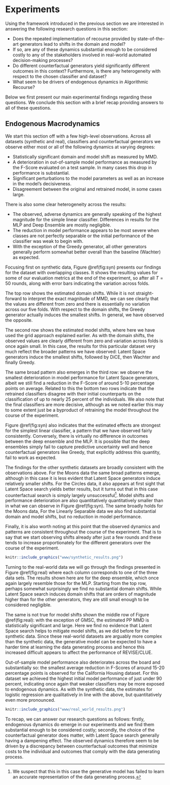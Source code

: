 # Experiments {#empirical-2}

Using the framework introduced in the previous section we are interested in answering the following research questions in this section:

- Does the repeated implementation of recourse provided by state-of-the-art generators lead to shifts in the domain and model?
- If so, are any of these dynamics substantial enough to be considered costly to any of the stakeholders involved in real-world automated decision-making processes?
- Do different counterfactual generators yield significantly different outcomes in this context? Furthermore, is there any heterogeneity with respect to the chosen classifier and dataset?
- What seem to be drivers of endogenous dynamics in Algorithmic Recourse?

Below we first present our main experimental findings regarding these questions. We conclude this section with a brief recap providing answers to all of these questions.

## Endogenous Macrodynamics

We start this section off with a few high-level observations. Across all datasets (synthetic and real), classifiers and counterfactual generators we observe either most or all of the following dynamics at varying degrees:

- Statistically significant domain and model shift as measured by MMD. 
- A deterioration in out-of-sample model performance as measured by the F-Score evaluated on a test sample. In many cases this drop in performance is substantial.
- Significant perturbations to the model parameters as well as an increase in the model's decisiveness.
- Disagreement between the original and retrained model, in some cases large.

There is also some clear heterogeneity across the results: 

- The observed, adverse dynamics are generally speaking of the highest magnitude for the simple linear classifier. Differences in results for the MLP and Deep Ensemble are mostly negligible. 
- The reduction in model performance appears to be most severe when classes are not perfectly separable or the initial performance of the classifier was weak to begin with.
- With the exception of the Greedy generator, all other generators generally perform somewhat better overall than the baseline (Wachter) as expected. 

Focusing first on synthetic data, Figure \@ref(fig:syn) presents our findings for the dataset with overlapping classes. It shows the resulting values for some of our evaluation metrics at the end of the experiment, so after all $T=50$ rounds, along with error bars indicating the variation across folds. 

The top row shows the estimated domain shifts. While it is not straight-forward to interpret the exact magnitude of MMD, we can see clearly that the values are different from zero and there is essentially no variation across our five folds. With respect to the domain shifts, the Greedy generator actually induces the smallest shifts. In general, we have observed the opposite. 

The second row shows the estimated model shifts, where here we have used the grid approach explained earlier. As with the domain shifts, the observed values are clearly different from zero and variation across folds is once again small. In this case, the results for this particular dataset very much reflect the broader patterns we have observed: Latent Space generators induce the smallest shifts, followed by DiCE, then Wachter and finally Greedy. 

The same broad pattern also emerges in the third row: we observe the smallest deterioration in model performance for Latent Space generators, albeit we still find a reduction in the F-Score of around 5-10 percentage points on average. Related to this the bottom two rows indicate that the retrained classifiers disagree with their initial counterparts on the classification of up to nearly 25 percent of the individuals. We also note that the final classifiers are more decisive, although as we noted earlier this may to some extent just be a byproduct of retraining the model throughout the course of the experiment. 

Figure \@ref(fig:syn) also indicates that the estimated effects are strongest for the simplest linear classifier, a pattern that we have observed fairly consistently. Conversely, there is virtually no difference in outcomes between the deep ensemble and the MLP. It is possible that the deep ensembles simply fail to capture predictive uncertainty well and hence counterfactual generators like Greedy, that explicitly address this quantity, fail to work as expected.

The findings for the other synthetic datasets are broadly consistent with the observations above. For the Moons data the same broad patterns emerge, although in this case it is less evident that Latent Space generators induce relatively smaller shifts. For the Circles data, it also appears at first sight that Latent Space search yields better results, but it turns out that in this case counterfactual search is simply largely unsuccessful^[We suspect that this in this case the generative model has failed to learn an accurate representation of the data generating process.]. Model shifts and performance deterioration are also quantitatively quantitatively smaller than in what we can observe in Figure \@ref(fig:syn). The same broadly holds for the Moons data,  For the Linearly Separable data we also find substantial domain and model shifts, but no reduction in model performance. 

Finally, it is also worth noting at this point that the observed dynamics and patterns are consistent throughout the course of the experiment. That is to say that we start observing shifts already after just a few rounds and these tends to increase proportionately for the different generators over the course of the experiment.

```r
knitr::include_graphics("www/synthetic_results.png")
```

Turning to the real-world data we will go through the findings presented in Figure \@ref(fig:real) where each column corresponds to one of the three data sets. The results shown here are for the deep ensemble, which once again largely resemble those for the MLP. Starting from the top row, perhaps somewhat surprisingly we find no substantial domain shifts. While Latent Space search induces domain shifts that are orders of magnitude higher than for the other generators, they are still small enough to be considered negligible. 

The same is not true for model shifts shown the middle row of Figure \@ref(fig:real): with the exception of GMSC, the estimated PP MMD is statistically significant and large. Here we find no evidence that Latent Space search helps to mitigate model shifts, as we did before for the synthetic data. Since these real-world datasets are arguably more complex than the synthetic data, the generative model can be expected to have a harder time at learning the data generating process and hence this increased difficult appears to affect the performance of REVISE/CLUE. 

Out-of-sample model performance also deteriorates across the board and substantially so: the smallest average reduction in F-Scores of around 15-20 percentage points is observed for the California Housing dataset. For this dataset we achieved the highest initial model performance of just under 90 percent, indicating once again that weaker classifiers may be more exposed to endogenous dynamics. As with the synthetic data, the estimates for logistic regression are qualitatively in line with the above, but quantitatively even more pronounced.

```r
knitr::include_graphics("www/real_world_results.png")
```

To recap, we can answer our research questions as follows: firstly, endogenous dynamics do emerge in our experiments and we find them substantial enough to be considered costly; secondly, the choice of the counterfactual generator does matter, with Latent Space search generally having a dampening effect. The observed dynamics therefore seem to be driven by a discrepancy between counterfactual outcomes that minimize costs to the individual and outcomes that comply with the data generating process. 

